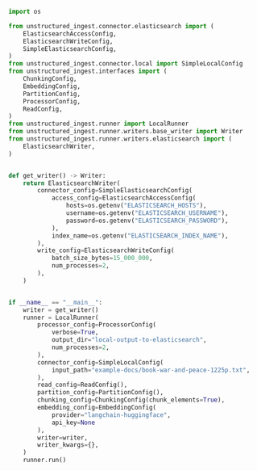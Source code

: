 ```python Python
import os

from unstructured_ingest.connector.elasticsearch import (
    ElasticsearchAccessConfig,
    ElasticsearchWriteConfig,
    SimpleElasticsearchConfig,
)
from unstructured_ingest.connector.local import SimpleLocalConfig
from unstructured_ingest.interfaces import (
    ChunkingConfig,
    EmbeddingConfig,
    PartitionConfig,
    ProcessorConfig,
    ReadConfig,
)
from unstructured_ingest.runner import LocalRunner
from unstructured_ingest.runner.writers.base_writer import Writer
from unstructured_ingest.runner.writers.elasticsearch import (
    ElasticsearchWriter,
)


def get_writer() -> Writer:
    return ElasticsearchWriter(
        connector_config=SimpleElasticsearchConfig(
            access_config=ElasticsearchAccessConfig(
                hosts=os.getenv("ELASTICSEARCH_HOSTS"),
                username=os.getenv("ELASTICSEARCH_USERNAME"),
                password=os.getenv("ELASTICSEARCH_PASSWORD"),
            ),
            index_name=os.getenv("ELASTICSEARCH_INDEX_NAME"),
        ),
        write_config=ElasticsearchWriteConfig(
            batch_size_bytes=15_000_000,
            num_processes=2,
        ),
    )


if __name__ == "__main__":
    writer = get_writer()
    runner = LocalRunner(
        processor_config=ProcessorConfig(
            verbose=True,
            output_dir="local-output-to-elasticsearch",
            num_processes=2,
        ),
        connector_config=SimpleLocalConfig(
            input_path="example-docs/book-war-and-peace-1225p.txt",
        ),
        read_config=ReadConfig(),
        partition_config=PartitionConfig(),
        chunking_config=ChunkingConfig(chunk_elements=True),
        embedding_config=EmbeddingConfig(
            provider="langchain-huggingface",
            api_key=None
        ),
        writer=writer,
        writer_kwargs={},
    )
    runner.run()
```
